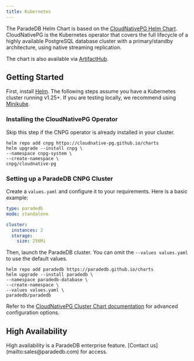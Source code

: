 ```yaml
---
title: Kubernetes
---
```


The ParadeDB Helm Chart is based on the [CloudNativePG Helm Chart](https://cloudnative-pg.io/). CloudNativePG is the Kubernetes operator that covers the full lifecycle of a highly available
PostgreSQL database cluster with a primary/standby architecture, using native streaming replication.

The chart is also available via [ArtifactHub](https://artifacthub.io/packages/helm/paradedb/paradedb).

## Getting Started

First, install [Helm](https://helm.sh/docs/intro/install/). The following steps assume you have a Kubernetes cluster running v1.25+. If you are testing locally, we recommend
using [Minikube](https://minikube.sigs.k8s.io/docs/start/?arch=%2Fmacos%2Farm64%2Fstable%2Fbinary+download).

### Installing the CloudNativePG Operator

Skip this step if the CNPG operator is already installed in your cluster.

```console
helm repo add cnpg https://cloudnative-pg.github.io/charts
helm upgrade --install cnpg \
--namespace cnpg-system \
--create-namespace \
cnpg/cloudnative-pg
```

### Setting up a ParadeDB CNPG Cluster

Create a `values.yaml` and configure it to your requirements. Here is a basic example:

```yaml
type: paradedb
mode: standalone

cluster:
  instances: 2
  storage:
    size: 256Mi
```

Then, launch the ParadeDB cluster. You can omit the `--values values.yaml` to use the default values.

```console
helm repo add paradedb https://paradedb.github.io/charts
helm upgrade --install paradedb \
--namespace paradedb-database \
--create-namespace \
--values values.yaml \
paradedb/paradedb
```

Refer to the [CloudNativePG Cluster Chart documentation](https://paradedb.github.io/charts/) for advanced configuration options.

## High Availability

<Info>
  High availability is a ParadeDB enterprise feature. [Contact
  us](mailto:sales@paradedb.com) for access.
</Info>
